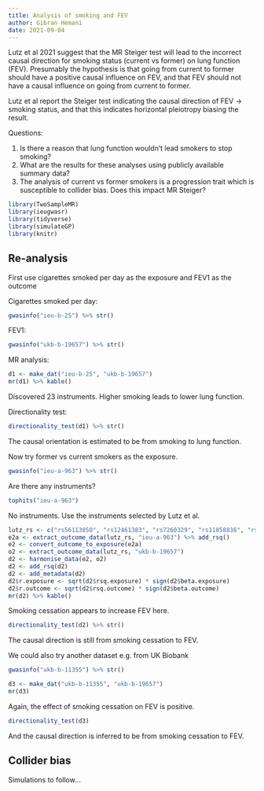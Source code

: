 ```yaml
---
title: Analysis of smoking and FEV
author: Gibran Hemani
date: 2021-09-04
---
```


Lutz et al 2021 suggest that the MR Steiger test will lead to the incorrect causal direction for smoking status (current vs former) on lung function (FEV). Presumably the hypothesis is that going from current to former should have a positive causal influence on FEV, and that FEV should not have a causal influence on going from current to former. 

Lutz et al report the Steiger test indicating the causal direction of FEV -> smoking status, and that this indicates horizontal pleiotropy biasing the result.

Questions:

1. Is there a reason that lung function wouldn't lead smokers to stop smoking?
2. What are the results for these analyses using publicly available summary data?
3. The analysis of current vs former smokers is a progression trait which is susceptible to collider bias. Does this impact MR Steiger?


```r
library(TwoSampleMR)
library(ieugwasr)
library(tidyverse)
library(simulateGP)
library(knitr)
```

## Re-analysis

First use cigarettes smoked per day as the exposure and FEV1 as the outcome

Cigarettes smoked per day:

```r
gwasinfo("ieu-b-25") %>% str()
```

FEV1:

```r
gwasinfo("ukb-b-19657") %>% str()
```

MR analysis:

```r
d1 <- make_dat("ieu-b-25", "ukb-b-19657")
mr(d1) %>% kable()
```

Discovered 23 instruments. Higher smoking leads to lower lung function.

Directionality test:

```r
directionality_test(d1) %>% str()
```

The causal orientation is estimated to be from smoking to lung function.

Now try former vs current smokers as the exposure.

```r
gwasinfo("ieu-a-963") %>% str()
```

Are there any instruments?

```r
tophits("ieu-a-963")
```

No instruments. Use the instruments selected by Lutz et al.


```r
lutz_rs <- c("rs56113850", "rs12461383", "rs7260329", "rs11858836", "rs72738786", "rs11633958", "rs8192482", "rs2869548")
e2a <- extract_outcome_data(lutz_rs, "ieu-a-963") %>% add_rsq()
e2 <- convert_outcome_to_exposure(e2a)
o2 <- extract_outcome_data(lutz_rs, "ukb-b-19657")
d2 <- harmonise_data(e2, o2)
d2 <- add_rsq(d2)
d2 <- add_metadata(d2)
d2$r.exposure <- sqrt(d2$rsq.exposure) * sign(d2$beta.exposure)
d2$r.outcome <- sqrt(d2$rsq.outcome) * sign(d2$beta.outcome)
mr(d2) %>% kable()
```

Smoking cessation appears to increase FEV here.

```r
directionality_test(d2) %>% str()
```

The causal direction is still from smoking cessation to FEV.

We could also try another dataset e.g. from UK Biobank

```r
gwasinfo("ukb-b-11355") %>% str()
```

```r
d3 <- make_dat("ukb-b-11355", "ukb-b-19657")
mr(d3)
```

Again, the effect of smoking cessation on FEV is positive.

```r
directionality_test(d3)
```

And the causal direction is inferred to be from smoking cessation to FEV.


## Collider bias

Simulations to follow...



